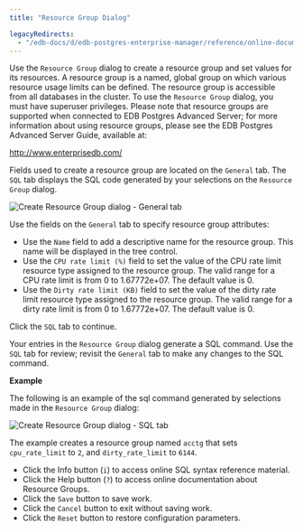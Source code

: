 ```yaml
---
title: "Resource Group Dialog"

legacyRedirects:
  - "/edb-docs/d/edb-postgres-enterprise-manager/reference/online-documentation/8.0/resource_group_dialog.html"
---
```


<div id="resource_group_dialog" class="registered_link"></div>

Use the `Resource Group` dialog to create a resource group and set values for its resources. A resource group is a named, global group on which various resource usage limits can be defined. The resource group is accessible from all databases in the cluster. To use the `Resource Group` dialog, you must have superuser privileges. Please note that resource groups are supported when connected to EDB Postgres Advanced Server; for more information about using resource groups, please see the EDB Postgres Advanced Server Guide, available at:

<http://www.enterprisedb.com/>

Fields used to create a resource group are located on the `General` tab. The `SQL` tab displays the SQL code generated by your selections on the `Resource Group` dialog.

![Create Resource Group dialog - General tab](../../images/resource_group_general.png)

Use the fields on the `General` tab to specify resource group attributes:

-   Use the `Name` field to add a descriptive name for the resource group. This name will be displayed in the tree control.
-   Use the `CPU rate limit (%)` field to set the value of the CPU rate limit resource type assigned to the resource group. The valid range for a CPU rate limit is from 0 to 1.67772e+07. The default value is 0.
-   Use the `Dirty rate limit (KB)` field to set the value of the dirty rate limit resource type assigned to the resource group. The valid range for a dirty rate limit is from 0 to 1.67772e+07. The default value is 0.

Click the `SQL` tab to continue.

Your entries in the `Resource Group` dialog generate a SQL command. Use the `SQL` tab for review; revisit the `General` tab to make any changes to the SQL command.

**Example**

The following is an example of the sql command generated by selections made in the `Resource Group` dialog:

![Create Resource Group dialog - SQL tab](../../images/resource_group_sql.png)

The example creates a resource group named `acctg` that sets `cpu_rate_limit` to `2`, and `dirty_rate_limit` to `6144`.

-   Click the Info button (`i`) to access online SQL syntax reference material.
-   Click the Help button (`?`) to access online documentation about Resource Groups.
-   Click the `Save` button to save work.
-   Click the `Cancel` button to exit without saving work.
-   Click the `Reset` button to restore configuration parameters.
